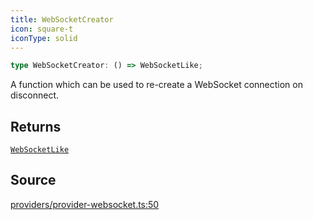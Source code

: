 ```yaml
---
title: WebSocketCreator
icon: square-t
iconType: solid
---
```


```ts
type WebSocketCreator: () => WebSocketLike;
```

A function which can be used to re-create a WebSocket connection on disconnect.

## Returns

[`WebSocketLike`](/sdk/content/interfaces/WebSocketLike)

## Source

[providers/provider-websocket.ts:50](https://github.com/dominant-strategies/quais.js/blob/c917e0989e665998ec2ac2eca2d080b032686e60/src/providers/provider-websocket.ts#L50)
